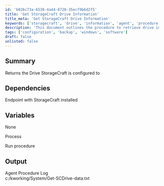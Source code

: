 ```yaml
---
id: 'b026c73a-6538-4a44-8720-35ecf9b6d2f5'
title: 'Get StorageCraft Drive Information'
title_meta: 'Get StorageCraft Drive Information'
keywords: ['storagecraft', 'drive', 'information', 'agent', 'procedure']
description: 'This document outlines the procedure to retrieve drive information configured by StorageCraft on an endpoint. It includes details on dependencies, process execution, and output logging.'
tags: ['configuration', 'backup', 'windows', 'software']
draft: false
unlisted: false
---
```

## Summary

Returns the Drive StorageCraft is configured to  

## Dependencies

Endpoint with StorageCraft installed  

## Variables

None  

Process  

Run procedure  

## Output

Agent Procedure Log  
c:/kworking/System/Get-SCDrive-data.txt  












